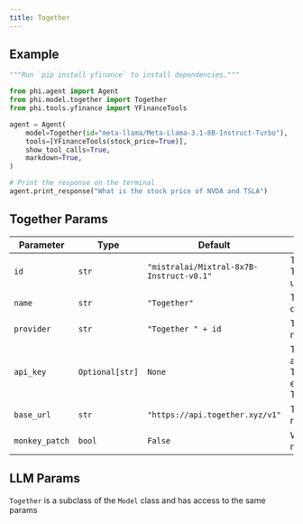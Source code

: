 ```yaml
---
title: Together
---
```


## Example

<CodeGroup>

```python agent.py
"""Run `pip install yfinance` to install dependencies."""

from phi.agent import Agent
from phi.model.together import Together
from phi.tools.yfinance import YFinanceTools

agent = Agent(
    model=Together(id="meta-llama/Meta-Llama-3.1-8B-Instruct-Turbo"),
    tools=[YFinanceTools(stock_price=True)],
    show_tool_calls=True,
    markdown=True,
)

# Print the response on the terminal
agent.print_response("What is the stock price of NVDA and TSLA")

```

</CodeGroup>

## Together Params
| Parameter | Type | Default | Description |
| --------- | ---- | ------- | ----------- |
| `id` | `str` | `"mistralai/Mixtral-8x7B-Instruct-v0.1"` | The id of the Together model to use. |
| `name` | `str` | `"Together"` | The name of this chat model instance. |
| `provider` | `str` | `"Together " + id` | The provider of the model. |
| `api_key` | `Optional[str]` | `None` | The API key to authorize requests to Together. Defaults to environment variable TOGETHER_API_KEY. |
| `base_url` | `str` | `"https://api.together.xyz/v1"` | The base URL for API requests. |
| `monkey_patch` | `bool` | `False` | Whether to apply monkey patching. |

## LLM Params

`Together` is a subclass of the `Model` class and has access to the same params

<Snippet file="model-base-reference.mdx" />
